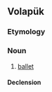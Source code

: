 ==Volapük==

===Etymology===
{{suffix|baol|et|lang=vo}}

===Noun===
{{vo-noun}}

# [[ballet]]

====Declension====
{{vo-decl-noun}}